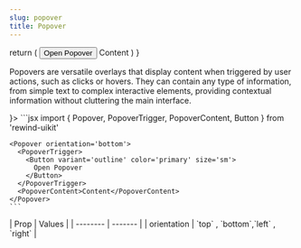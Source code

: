 ```yaml
---
slug: popover
title: Popover
---
```



  return (
    <Popover orientation='bottom'>
      <PopoverTrigger>
        <Button variant='outline' color='primary' size='sm'>
          Open Popover
        </Button>
      </PopoverTrigger>
      <PopoverContent>Content</PopoverContent>
    </Popover>
  )
}

Popovers are versatile overlays that display content when triggered by user actions, such as clicks or hovers.
They can contain any type of information, from simple text to complex interactive elements, providing contextual information without cluttering the main interface.

<div className="flex flex-col gap-8 justify-center">
  <DocsTemplate preview={<PopoverPreview />}>
    ```jsx
    import { Popover, PopoverTrigger, PopoverContent, Button } from 'rewind-uikit'

    <Popover orientation='bottom'>
      <PopoverTrigger>
        <Button variant='outline' color='primary' size='sm'>
          Open Popover
        </Button>
      </PopoverTrigger>
      <PopoverContent>Content</PopoverContent>
    </Popover>
    ```

   </DocsTemplate>
   <div> 
    | Prop    | Values |
    | -------- | ------- |
    | orientation | `top` , `bottom`,`left` , `right`  |
  </div>
</div>

